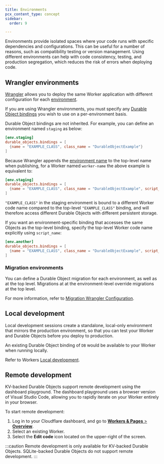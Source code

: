 ```yaml
---
title: Environments
pcx_content_type: concept
sidebar:
  order: 9

---
```



Environments provide isolated spaces where your code runs with specific dependencies and configurations. This can be useful for a number of reasons, such as compatibility testing or version management. Using different environments can help with code consistency, testing, and production segregation, which reduces the risk of errors when deploying code.

## Wrangler environments

[Wrangler](/workers/wrangler/install-and-update/) allows you to deploy the same Worker application with different configuration for each [environment](/workers/wrangler/environments/).

If you are using Wrangler environments, you must specify any [Durable Object bindings](/workers/runtime-apis/bindings/) you wish to use on a per-environment basis.

Durable Object bindings are not inherited. For example, you can define an environment named `staging` as below:

<WranglerConfig>

```toml
[env.staging]
durable_objects.bindings = [
  {name = "EXAMPLE_CLASS", class_name = "DurableObjectExample"}
]
```

</WranglerConfig>

Because Wrangler appends the [environment name](/workers/wrangler/environments/) to the top-level name when publishing, for a Worker named `worker-name` the above example is equivalent to:



<WranglerConfig>

```toml
[env.staging]
durable_objects.bindings = [
  {name = "EXAMPLE_CLASS", class_name = "DurableObjectExample", script_name = "worker-name-staging"}
]
```

</WranglerConfig>

`"EXAMPLE_CLASS"` in the staging environment is bound to a different Worker code name compared to the top-level `"EXAMPLE_CLASS"` binding, and will therefore access different Durable Objects with different persistent storage.

If you want an environment-specific binding that accesses the same Objects as the top-level binding, specify the top-level Worker code name explicitly using `script_name`:



<WranglerConfig>

```toml
[env.another]
durable_objects.bindings = [
  {name = "EXAMPLE_CLASS", class_name = "DurableObjectExample", script_name = "worker-name"}
]
```

</WranglerConfig>

### Migration environments

You can define a Durable Object migration for each environment, as well as at the top level. Migrations at at the environment-level override migrations at the top level.

For more information, refer to [Migration Wrangler Configuration](/durable-objects/reference/durable-objects-migrations/#migration-wrangler-configuration).

## Local development

Local development sessions create a standalone, local-only environment that mirrors the production environment, so that you can test your Worker and Durable Objects before you deploy to production.

An existing Durable Object binding of `DB` would be available to your Worker when running locally.

Refer to Workers [Local development](/workers/local-development/#supported-resource-bindings-in-different-environments).

## Remote development

KV-backed Durable Objects support remote development using the dashboard playground. The dashboard playground uses a browser version of Visual Studio Code, allowing you to rapidly iterate on your Worker entirely in your browser.

To start remote development:

1. Log in to your Cloudflare dashboard, and go to [**Workers & Pages** > **Overview**](https://dash.cloudflare.com/?to=/:account/workers-and-pages).
2. Select an existing Worker.
3. Select the **Edit code** icon located on the upper-right of the screen.

:::caution
Remote development is only available for KV-backed Durable Objects. SQLite-backed Durable Objects do not support remote development.
:::